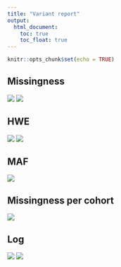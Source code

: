 ```yaml
---
title: "Variant report"
output:
  html_document:
    toc: true
    toc_float: true
---
```


```r
knitr::opts_chunk$set(echo = TRUE)
```

## Missingness

![](variant_missingness_hist.png)
![](variant_missingness_scatter.png)

## HWE

![](hwe_sub.png)
![](hwe_zoom.png)

## MAF

![](maf.png)

## Missingness per cohort

![](missingness_per_cohort.png)

## Log

![](variant_qc_log_samples.png)
![](variant_qc_log_variants.png)
